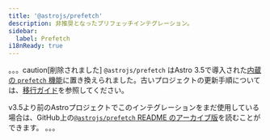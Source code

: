 ```yaml
---
title: '@astrojs/prefetch'
description: 非推奨となったプリフェッチインテグレーション。
sidebar:
  label: Prefetch
i18nReady: true
---
```


。。。caution[削除されました]
`@astrojs/prefetch` はAstro 3.5で導入された[内蔵の `prefetch` 機能](/ja/guides/prefetch/)に置き換えられました。古いプロジェクトの更新手順については、[移行ガイド](/ja/guides/prefetch/#astrojsprefetchからの移行)を参照してください。

v3.5より前のAstroプロジェクトでこのインテグレーションをまだ使用している場合は、GitHub上の[`@astrojs/prefetch` README のアーカイブ版](https://github.com/withastro/astro/blob/c47478bbf6b21973419f25234c68efb59466b368/packages%2Fintegrations%2Fprefetch%2FREADME.md)を読むことができます。
。。。